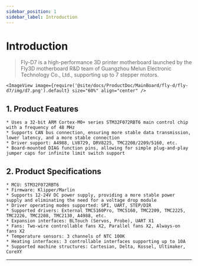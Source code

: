 ```yaml
---
sidebar_position: 1
sidebar_label: Introduction
---
```




# Introduction

> Fly-D7 is a high-performance 3D printer motherboard launched by the Fly3D motherboard R&D team of Guangzhou Melun Electronic Technology Co., Ltd., supporting up to 7 stepper motors.

    <ImageView image={require('@site/docs/ProductDoc/MainBoard/fly-d/fly-d7/img/d7.png').default} size="60%" align="center" />

## **1. Product Features**

    * Uses a 32-bit ARM Cortex-M0+ series STM32F072RBT6 main control chip with a frequency of 48 MHz
    * Supports CAN bus connection, ensuring more stable data transmission, lower latency, and a more stable connection
    * Driver support: A4988, LV8729, DRV8225, TMC2208/2209/5160, etc.
    * Board-mounted DIAG function pins, allowing for simple plug-and-play jumper caps for infinite limit switch support

## 2. Product Specifications

    * MCU: STM32F072RBT6
    * Firmware: Klipper/Marlin
    * Supports 12-24V DC power supply, providing a more stable power supply and eliminating the need for a voltage drop module
    * Driver operating modes supported: SPI, UART, STEP/DIR
    * Supported drivers: External TMC5160Pro, TMC5160, TMC2209, TMC2225, TMC2226, TMC2208, TMC2130, A4988, etc.
    * Expansion interfaces: BLTouch (Servos, Probe), UART X1
    * Fans: Two-wire controllable fans X2, Parallel fans X2, Always-on fans X2
    * Temperature sensors: 3 channels of NTC 100K
    * Heating interfaces: 3 controllable interfaces supporting up to 10A
    * Supported machine structures: Cartesian, Delta, Kossel, Ultimaker, CoreXY

----